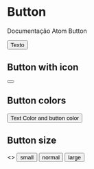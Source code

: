 
<Meta title="Atoms|Button" component={Button} />

# Button

Documentação Atom Button

<Preview>
  <Story name="default">
    <Button>Texto</Button>
  </Story>
</Preview>

## Button with icon

<Preview>
  <Story name="button icon">
    <Button>
      <SearchIcon />
    </Button>
  </Story>
</Preview>

## Button colors

<Preview>
  <Story name="button color">
    <Button color="#5c5c5c" bgColor="#ccc">
      Text Color and button color
    </Button>
  </Story>
</Preview>

## Button size

<Preview>
  <Story name="button size">
    <>
      <Button>small</Button>
      <Button>normal</Button>
      <Button>large</Button>
    </>
  </Story>
</Preview>
